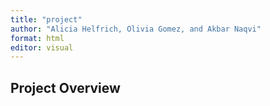```yaml
---
title: "project"
author: "Alicia Helfrich, Olivia Gomez, and Akbar Naqvi"
format: html
editor: visual
---
```


## Project Overview

